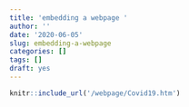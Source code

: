 ```yaml
---
title: 'embedding a webpage '
author: ''
date: '2020-06-05'
slug: embedding-a-webpage
categories: []
tags: []
draft: yes
---
```


```r
knitr::include_url('/webpage/Covid19.htm')
```

